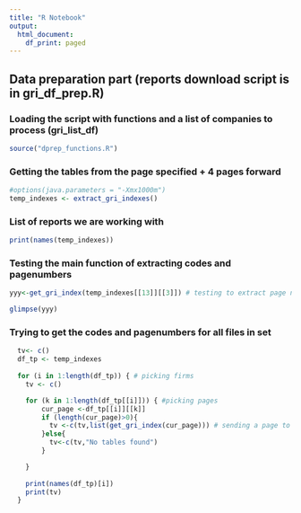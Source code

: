 ```yaml
---
title: "R Notebook"
output:
  html_document:
    df_print: paged
---
```

## Data preparation part (reports download script is in gri_df_prep.R) 

### Loading the script with functions and a list of companies to process (gri_list_df)
```r
source("dprep_functions.R")

```

### Getting the tables from the page specified + 4 pages forward

```r
#options(java.parameters = "-Xmx1000m")
temp_indexes <- extract_gri_indexes()
```


### List of reports we are working with
```r

print(names(temp_indexes))

```

### Testing the main function of extracting codes and pagenumbers
```r
yyy<-get_gri_index(temp_indexes[[13]][[3]]) # testing to extract page numbers for 13 company for the 3d page

glimpse(yyy)
```


### Trying to get the codes and pagenumbers for all files in set
```r
  tv<- c()
  df_tp <- temp_indexes
  
  for (i in 1:length(df_tp)) { # picking firms
    tv <- c()

    for (k in 1:length(df_tp[[i]])) { #picking pages
        cur_page <-df_tp[[i]][[k]]
        if (length(cur_page)>0){
          tv <-c(tv,list(get_gri_index(cur_page))) # sending a page to a get_gri_function
        }else{
          tv<-c(tv,"No tables found")
        }

    }  
    
    print(names(df_tp)[i])
    print(tv)
  }

  

```







